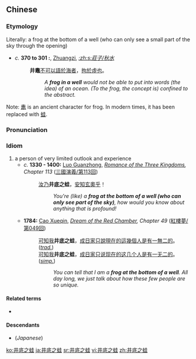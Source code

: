==Chinese==
{{zh-forms}}

===Etymology===
Literally: a frog at the bottom of a well (who can only see a small part of the sky through the opening)
* ''c.'' '''370 to 301 {{B.C.E.}}:''', [[w:Zhuangzi|Zhuangzi]], ''[[:zh:s:莊子/秋水]]''
*: '''井鼃'''[[不]][[可]][[以]][[語]][[於]][[海]][[者]]，[[拘]][[於]][[虛]][[也]]。
*:: ''A '''frog in a well''' would not be able to put into words (the idea) of an ocean. (To the frog, the concept is) confined to the abstract.''

Note: [[鼃]] is an ancient character for frog. In modern times, it has been replaced with [[蛙]].

===Pronunciation===
{{zh-pron
|m=jǐngdǐzhīwā
|c=zeng2 dai2 zi1 waa1
|cat=id
}}

===Idiom===
{{zh-idiom}}

# a person of very limited outlook and experience
#* ''c.'' '''1330 - 1400:''' [[w:Luo Guanzhong|Luo Guanzhong]], ''[[w:Romance of the Three Kingdoms|Romance of the Three Kingdoms]], Chapter 113'' ([[:zh:s:三國演義/第113回|三國演義/第113回]])
#*: [[汝]][[乃]]'''井底之蛙'''，[[安]][[知]][[玄奧]][[乎]]！
#*:: ''You're (like) a '''frog at the bottom of a well (who can only see part of the sky)''', how would you know about anything that is profound!''
#* '''1784:''' [[w:Cao Xueqin|Cao Xueqin]], ''[[w:Dream of the Red Chamber|Dream of the Red Chamber]], Chapter 49'' ([[:zh:s:紅樓夢/第049回|紅樓夢/第049回]])
#*: [[可]][[知]][[我]]'''井底之蛙'''，[[成]][[日]][[家]][[只]][[說]][[現在]][[的]][[這]][[幾個]][[人]][[是]][[有一無二]][[的]]。 (''[[Traditional Chinese|trad.]]'')
#*: [[可]][[知]][[我]]'''井底之蛙'''，[[成]][[日]][[家]][[只]][[说]][[现在]][[的]][[这]][[几个]][[人]][[是]][[有一无二]][[的]]。 (''[[Simplified Chinese|simp.]]'')
#*:: ''You can tell that I am a '''frog at the bottom of a well'''. All day long, we just talk about how these few people are so unique.''

====Related terms====
* {{zh-l|坐井觀天}}

====Descendants====
* (''Japanese'') {{ja-l|井の中の蛙大海を知らず}}

[[ko:井底之蛙]]
[[ja:井底之蛙]]
[[sr:井底之蛙]]
[[vi:井底之蛙]]
[[zh:井底之蛙]]